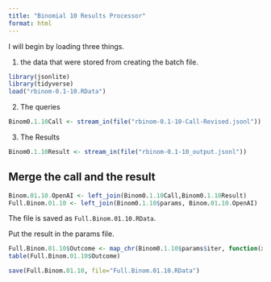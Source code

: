 ```yaml
---
title: "Binomial 10 Results Processor"
format: html
---
```


I will begin by loading three things.  

1. the data that were stored from creating the batch file.

```r
library(jsonlite)
library(tidyverse)
load("rbinom-0.1-10.RData")
```

2. The queries

```r
Binom0.1.10Call <- stream_in(file("rbinom-0.1-10-Call-Revised.jsonl"))
```

3. The Results

```r
Binom0.1.10Result <- stream_in(file("rbinom-0.1-10_output.jsonl"))
```

## Merge the call and the result

```r
Binom.01.10.OpenAI <- left_join(Binom0.1.10Call,Binom0.1.10Result)
Full.Binom.01.10 <- left_join(Binom0.1.10$params, Binom.01.10.OpenAI)
```

The file is saved as `Full.Binom.01.10.RData`.

Put the result in the params file.

```r
Full.Binom.01.10$Outcome <- map_chr(Binom0.1.10$params$iter, function(x) { unlist(Binom0.1.10Result$response$body$choices[[x]][[2]][2]) })
table(Full.Binom.01.10$Outcome)
```

```r
save(Full.Binom.01.10, file="Full.Binom.01.10.RData")
```

